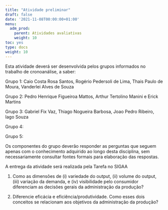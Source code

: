 ```yaml
---
title: "Atividade preliminar"
draft: false
date: '2021-11-08T00:00:00+01:00'
menu:
  adm_prod:
    parent: Atividades avaliativas
    weight: 10
toc: yes
type: docs
weight: 10
---
```


Esta atividade deverá ser desenvolvida pelos grupos informados no trabalho de cronoanálise, a saber: 

Grupo 1: Caio Costa Rosa Santos, Rogério Pedersoli de Lima, Thais Paulo de Moura, Vanderlei Alves de Souza

Grupo 2: Pedro Henrique Figueiroa Mattos, Arthur Tertolino Manini e Erick Martins

Grupo 3: Gabriel Fix Vaz, Thiago Nogueira Barbosa, Joao Pedro Ribeiro, Iago Souza

Grupo 4: 

Grupo 5: 

Os componentes do grupo deverão responder as perguntas que seguem apenas com o conhecimento adquirido ao longo desta disciplina, sem necessariamente consultar fontes formais para elaboração das respostas.

A entrega da atividade será realizada pela Tarefa no SIGAA 

1. Como as dimensões de (i) variedade do output, (ii) volume do output, (iii) variação da demanda, e (iv) visibilidade pelo consumidor diferenciam as decisões gerais da administração da produção?

2. Diferencie eficácia e eficiência/produtividade. Como esses dois conceitos se relacionam aos objetivos da administração da produção? 
